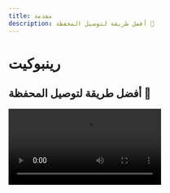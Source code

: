 ```yaml
---
title: مقدمة
description: أفضل طريقة لتوصيل المحفظة 🌈
---
```


# رينبوكيت

## أفضل طريقة لتوصيل المحفظة 🌈

<Video src="https://res.cloudinary.com/rainbowme/video/upload/s--aTmEjSrr--/f_auto:video,q_auto/v1/rainbowkit/site-assets/rainbowkit-video-cutdown-edit_gy0q16" />

رينبوكيت هو مكتبة [React](https://reactjs.org/) تسهل إضافة اتصال المحفظة إلى التطبيق الخاص بك. فهو بديهي، مستجيب، وقابل للتخصيص.

### الخصائص

#### إدارة المحافظ

إدارة المحافظ المتكاملة لتطبيقك. بغض النظر عن اتصال وفصل المحافظ، يدعم رينبوكيت العديد من المحافظ، وتبديل سلاسل الاتصال، وحل العنوان إلى ENS، ويعرض الرصيد والكثير بحيث.

#### قابل للتخصيص

يمكنك تعديل واجهة رينبوكيت لتتوافق مع العلامة التجارية لك. يمكنك اختيار ألوان الزخرفة ومخرجات الحواف المحددة مسبقًا. لحالات الاستخدام المتقدمة، يمكنك تقديم موضوع مخصص بالكامل، عرض زر السفر الخاص بك وإغفال ميزات معينة. الوضع الليلي مشمول.

#### معايير الصناعة

لتحقيق قدر أكبر من التفاعل مع معظم المنتجات، نعتمد على [viem](https://viem.sh) و[wagmi](https://wagmi.sh/) — وهما المكتبات الأكثر استخدامًا في المجال.

المعايير مثل EIP-1193 وEIP-6963 مدعومة فور العرض، مما يجعل من السهل أكثر من أي وقت مضى لمستخدمي محفظات المتصفح الاتصال بسلاسة بمحفظتهم إلى التطبيق الخاص بك.

### المجتمع

نحن متحمسون لرؤية المجتمع يتبنى رينبوكيت، ويثير القضايا، ويقدم التعليقات. سواء كان ذلك طلب ميزة، تقرير خطأ، أو مشروع عرض، يرجى الانخراط!

- أثار [مشكلة](https://github.com/rainbow-me/rainbowkit/issues)
- تابع على [Twitter](https://twitter.com/rainbowdotme)
- شارك [التعليقات](https://github.com/rainbow-me/rainbowkit/discussions/new?category=feedback)
- جرّب على [Codesandbox](https://codesandbox.io/p/sandbox/github/rainbow-me/rainbowkit/tree/main/examples/with-next)
